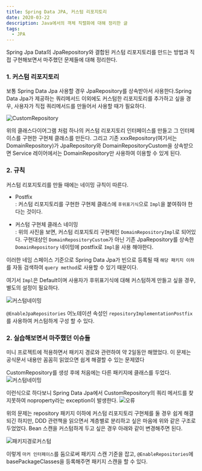 ```yaml
---
title: Spring Data JPA, 커스텀 리포지토리
date: 2020-03-22
description: Java에서의 객체 직렬화에 대해 정리한 글
tags:
  - JPA
---  
```


Spring Jpa Data의 JpaRepository와 결합된 커스텀 리포지토리를 만드는 방법과 직접 구현해보면서 마주했던 문제들에 대해 정리한다. 

### 1. 커스텀 리포지토리
보통 Spring Data Jpa 사용할 경우 JpaRepository를 상속받아서 사용한다.Spring Data Jpa가 제공하는 쿼리메서드 이외에도 커스텀한 리포지토리를 추가하고 싶을 경우, 
사용자가 직접 쿼리메서드를 만들어서 사용할 때가 필요하다.
 
![CustomRepository](../customRepository/CustomRepository.png)

위의 클래스다이어그램 처럼 하나의 커스텀 리포지토리 인터페이스를 만들고 그 인터페이스를 구현한 구현체 클래스를 만든다. 
그리고 기존 xxxRepository(여기서는 DomainRepository)가 JpaRepository와 DomainRepositoryCustom을 상속받으면 Service 레이어에서는 
DomainRepository만 사용하여 이용할 수 있게 된다.

### 2. 규칙 
커스텀 리포지토리를 만들 때에는 네이밍 규칙이 따른다. 

 - Postfix   
: 커스텀 리포지토리를 구현한 구현체 클래스에 `후위표기식`으로 `Impl`을 붙여줘야 한다는 것이다.  
 
 - 커스텀 구현체 클래스 네이밍  
 : 위의 사진을 보면, 커스텀 리포지토리 구현체인 `DomainRepositoryImpl`로 되어있다. 구현대상인 `DomainRepositoryCustom`가 아닌 기존 JpaRepository를 상속한 
 `DomainRepository` 네이밍에 postfix로 `Impl`을 사용 해야한다.

이러한 네임 스페이스 기준으로 Spring Data Jpa가 빈으로 등록될 때 `해당 패키지 이하`를 자동 검색하여 `query method`로 사용할 수 있기 때문이다. 

여기서 `Impl`은 Default이며 사용자가 후위표기식에 대해 커스텀하게 만들고 싶을 경우, 별도의 설정이 필요하다.

![커스텀네이밍](../customRepository/NamingCustom.png)

`@EnableJpaRepositories` 어노테이션 속성인 `repositoryImplementationPostfix`를 사용하여 커스텀하게 구성 할 수 있다.

### 2. 실습해보면서 마주했던 이슈들

 미니 프로젝트에 적용하면서 패키지 경로와 관련하여 약 2일동안 해맸었다. 이 문제는 공식문서 내용만 꼼꼼히 읽었으면 쉽게 해결할 수 있는 문제였다

CustomRepository를 생성 후에 처음에는 다른 패키지에 클래스를 두었다. 
![커스텀네이밍](../customRepository/packagePath.png)

이런식으로 하다보니 Spring Data Jpa에서 CustomRepository의 쿼리 메서드를 찾지못하여 noproperty라는 exception이 발생한다.
![오류](../customRepository/Noproperty.png)

위의 문제는 repository 패키지 이하에 커스텀 리포지토리 구현체를 둘 경우 쉽게 해결되긴 하지만,
DDD 관련책을 읽으면서 계층별로 분리하고 싶은 마음에 위와 같은 구조로 두었었다.  Bean 스캔을 커스텀하게 두고 싶은 경우 아래와 같이 변경해주면 된다. 


![패키지경로커스텀](../customRepository/packagePathCustom.png)


이렇게 `마커 인터페이스`를 둠으로써 패키지 스캔 기준을 잡고, `@EnableRepositories`에 basePackageClasses을 등록해주면 패키지 스캔을 할 수 있다. 